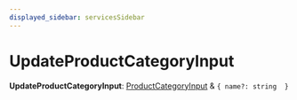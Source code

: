 ```yaml
---
displayed_sidebar: servicesSidebar
---
```



# UpdateProductCategoryInput

 **UpdateProductCategoryInput**: [ProductCategoryInput](ProductCategoryInput.mdx) & ``{ name?: string  }``
